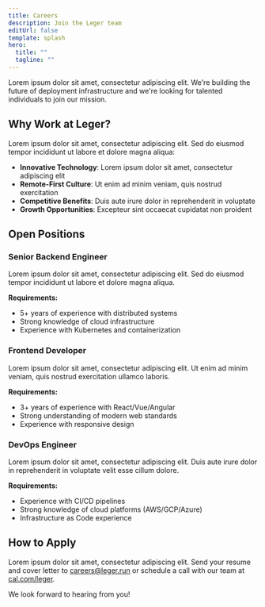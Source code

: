 ```yaml
---
title: Careers
description: Join the Leger team
editUrl: false
template: splash
hero:
  title: ""
  tagline: ""
---
```



<Article title="Careers at Leger">

Lorem ipsum dolor sit amet, consectetur adipiscing elit. We're building the future of deployment infrastructure and we're looking for talented individuals to join our mission.

## Why Work at Leger?

Lorem ipsum dolor sit amet, consectetur adipiscing elit. Sed do eiusmod tempor incididunt ut labore et dolore magna aliqua:

- **Innovative Technology**: Lorem ipsum dolor sit amet, consectetur adipiscing elit
- **Remote-First Culture**: Ut enim ad minim veniam, quis nostrud exercitation
- **Competitive Benefits**: Duis aute irure dolor in reprehenderit in voluptate
- **Growth Opportunities**: Excepteur sint occaecat cupidatat non proident

## Open Positions

### Senior Backend Engineer

Lorem ipsum dolor sit amet, consectetur adipiscing elit. Sed do eiusmod tempor incididunt ut labore et dolore magna aliqua.

**Requirements:**
- 5+ years of experience with distributed systems
- Strong knowledge of cloud infrastructure
- Experience with Kubernetes and containerization

### Frontend Developer

Lorem ipsum dolor sit amet, consectetur adipiscing elit. Ut enim ad minim veniam, quis nostrud exercitation ullamco laboris.

**Requirements:**
- 3+ years of experience with React/Vue/Angular
- Strong understanding of modern web standards
- Experience with responsive design

### DevOps Engineer

Lorem ipsum dolor sit amet, consectetur adipiscing elit. Duis aute irure dolor in reprehenderit in voluptate velit esse cillum dolore.

**Requirements:**
- Experience with CI/CD pipelines
- Strong knowledge of cloud platforms (AWS/GCP/Azure)
- Infrastructure as Code experience

## How to Apply

Lorem ipsum dolor sit amet, consectetur adipiscing elit. Send your resume and cover letter to careers@leger.run or schedule a call with our team at [cal.com/leger](https://cal.com/leger).

We look forward to hearing from you!

</Article>
